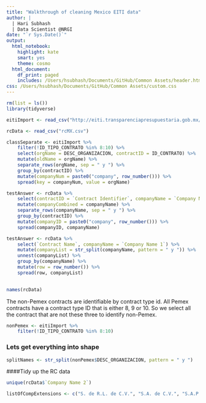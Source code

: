 ```yaml
---
title: "Walkthrough of cleaning Mexico EITI data"
author: |
  | Hari Subhash
  | Data Scientist @NRGI
date: "`r Sys.Date()`"
output:
  html_notebook:
    highlight: kate
    smart: yes
    theme: cosmo
  html_document:
    df_print: paged
    includes: /Users/hsubhash/Documents/GitHub/Common Assets/header.html
css: /Users/hsubhash/Documents/GitHub/Common Assets/custom.css
---
```



```r
rm(list = ls())
library(tidyverse)

eitiImport <- read_csv("http://eiti.transparenciapresupuestaria.gob.mx/es/eiti/ficha_recurso/_rid/13/_mto/3/_mod/descargar?tipo=recurso_csv&id=4")

rcData <- read_csv("rcMX.csv")
```


```r
classSeparate <- eitiImport %>% 
    filter(!ID_TIPO_CONTRATO %in% 8:10) %>% 
    select(orgName = DESC_ORGANIZACION, contractID = ID_CONTRATO) %>%
    mutate(oldName = orgName) %>% 
    separate_rows(orgName, sep = " y ") %>% 
    group_by(contractID) %>% 
    mutate(companyNum = paste0("company", row_number())) %>% 
    spread(key = companyNum, value = orgName)
```


```r
testAnswer <- rcData %>% 
    select(contractID = `Contract Identifier`, companyName = `Company Name 1`) %>% 
    mutate(companyCombined = companyName) %>% 
    separate_rows(companyName, sep = " y ") %>% 
    group_by(contractID) %>% 
    mutate(companyID = paste0("company", row_number())) %>% 
    spread(companyID, companyName)
```


```r
testAnswer <- rcData %>% 
    select(`Contract Name`, companyName = `Company Name 1`) %>% 
    mutate(companyList = str_split(companyName, pattern = " y ")) %>% 
    unnest(companyList) %>% 
    group_by(companyName) %>% 
    mutate(row = row_number()) %>%
    spread(row, companyList)
    
```

```r
names(rcData)
```

The non-Pemex contracts are identifiable by contract type id. All Pemex contracts have a contract type ID that is either 8, 9 or 10. So we select all the contract that are not these three to identify non-Pemex.

```r
nonPemex <- eitiImport %>% 
    filter(!ID_TIPO_CONTRATO %in% 8:10)
```


### Lets get everything into shape

```r
splitNames <- str_split(nonPemex$DESC_ORGANIZACION, pattern = " y ")
```



####Tidy up the RC data

```r
unique(rcData$`Company Name 2`)

listOfCompExtensions <- c("S. de R.L. de C.V.", "S.A. de C.V.", "S.A.P.I. de C.V.", "S.A.PI. de C.V.", "S.AP.I. de C.V.")
```


